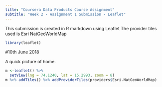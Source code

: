 ```yaml
---
title: "Coursera Data Products Course Assignment"
subtitle: "Week 2 - Assignment 1 Submission - Leaflet"
---
```


This submission is created in R markdown using Leaflet
The provider tiles used is Esri NatGeoWorldMap

```r
library(leaflet)
```

#10th June 2018

A quick picture of home.

```r
m <-leaflet() %>% 
  setView(lng = 74.1240, lat = 15.2993, zoom = 8)
m %>% addTiles() %>% addProviderTiles(providers$Esri.NatGeoWorldMap)
```